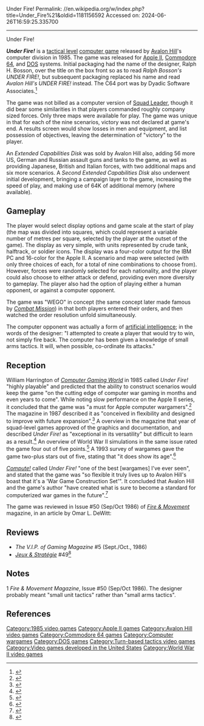 Under Fire!
Permalink: //en.wikipedia.org/w/index.php?title=Under_Fire%21&oldid=1181156592
Accessed on: 2024-06-26T16:59:25.335700



------
Under Fire!
{{Short description|1985 video game}}
{{original research|date=August 2016}}
{{Italic title}}
{{Infobox video game
| collapsible = 
| state = 
| italic title = 
| title = Under Fire!
| image = Under Fire video game cover.jpg
| alt = 
| caption = 
| developer = [[Avalon Hill]]
| publisher = [[Avalon Hill]]
| series = 
| engine = 
| platforms =  [[Apple II series|Apple II]], [[Commodore 64]], [[DOS]]
| released = 1985
| genre = [[Tactical wargame]]
| modes = 
}}

'''''Under Fire!''''' is a [[tactical wargames|tactical level]] [[computer game]] released by [[Avalon Hill]]'s computer division in 1985. The game was released for [[Apple II series|Apple II]], [[Commodore 64]], and [[DOS]] systems. Initial packaging had the name of the designer, Ralph H. Bosson, over the title on the box front so as to read ''Ralph Bosson's UNDER FIRE!'', but subsequent packaging replaced his name and read ''Avalon Hill's UNDER FIRE!'' instead. The C64 port was by Dyadic Software Associates.<ref name="lemon64">{{lemon64 game|name=Under Fire|id=3383}}</ref>

The game was not billed as a computer version of [[Squad Leader]], though it did bear some similarities in that players commanded roughly company sized forces.  Only three maps were available for play.  The game was unique in that for each of the nine scenarios, victory was not declared at game's end.  A results screen would show losses in men and equipment, and list possession of objectives, leaving the determination of "victory" to the player.

An ''Extended Capabilities Disk'' was sold by Avalon Hill also, adding 56 more US, German and Russian assault guns and tanks to the game, as well as providing Japanese, British and Italian forces, with two additional maps and six more scenarios. A ''Second Extended Capabilities Disk'' also underwent initial development, bringing a campaign layer to the game, increasing the speed of play, and making use of 64K of additional memory (where available).

==Gameplay==
The player would select display options and game scale at the start of play (the map was divided into squares, which could represent a variable number of metres per square, selected by the player at the outset of the game). The display as very simple, with units represented by crude tank, halftrack, or soldier icons. The display was a four-color output for the IBM PC and 16-color for the Apple II. A scenario and map were selected (with only three choices of each, for a total of nine combinations to choose from). However, forces were randomly selected for each nationality, and the player could also choose to either attack or defend, providing even more diversity to gameplay. The player also had the option of playing either a human opponent, or against a computer opponent.

The game was "WEGO" in concept (the same concept later made famous by ''[[Combat Mission]]'') in that both players entered their orders, and then watched the order resolution unfold simultaneously.

The computer opponent was actually a form of [[artificial intelligence]]; in the words of the designer: "I attempted to create a player that would try to win, not simply fire back.  The computer has been given a knowledge of small arms {{sic}} tactics. It will, when possible, co-ordinate its attacks."{{Ref label|NumberedRef|1}}

==Reception==
William Harrington of ''[[Computer Gaming World]]'' in 1985 called ''Under Fire!'' "highly playable" and predicted that the ability to construct scenarios would keep the game "on the cutting edge of computer war gaming in months and even years to come". While noting slow performance on the Apple II series, it concluded that the game was "a must for Apple computer wargamers".<ref name="CGW25">{{cite magazine |last=Harrington |first=William |title=Under Fire! |magazine=Computer Gaming World |date=Jan–Feb 1986 |volume=1 |issue=25 |pages=11, 46}}</ref> The magazine in 1987 described it as "conceived in flexibility and designed to improve with future expansion".<ref name="cgw198711">{{cite magazine | title=Christmas Buyers Guide | magazine=[[Computer Gaming World]] | date=November 1987 | pages=20 |url=https://archive.org/details/Computer_Gaming_World_Issue_41/page/n19/mode/2up |issue=41}}</ref> A overview in the magazine that year of squad-level games approved of the graphics and documentation, and described ''Under Fire!'' as "exceptional in its versatility" but difficult to learn as a result.<ref name="selover198705">{{cite magazine | title=A Survey of WW II Tactical Infantry Systems | magazine=Computer Gaming World | date=May 1987 | access-date=2 November 2013 | author=Selover, Jay C. | url=http://www.cgwmuseum.org/galleries/index.php?year=1987&pub=2&id=37 | pages=22}}</ref> An overview of World War II simulations in the same issue rated the game four out of five points.<ref name="brooks198704">{{cite magazine | title=Kilobyte Was Here! | magazine=Computer Gaming World | date=April 1987 | access-date=2 November 2013 | author=Brooks, M. Evan | url=http://www.cgwmuseum.org/galleries/index.php?year=1987&pub=2&id=37 | pages=6}}</ref> A 1993 survey of wargames gave the game two-plus stars out of five, stating that "it does show its age".<ref name="brookssurvey199310">{{cite magazine | url=http://www.cgwmuseum.org/galleries/index.php?year=1993&pub=2&id=111 | title=Brooks' Book Of Wargames: 1900-1950, R-Z | magazine=Computer Gaming World | date=October 1993 | access-date=26 March 2016 | author=Brooks, M. Evan | pages=144–148}}</ref>

''[[Compute!]]'' called ''Under Fire!'' "one of the best [wargames] I've ever seen", and stated that the game was "so flexible it truly lives up to Avalon Hill's boast that it's a 'War Game Construction Set'". It concluded that Avalon Hill and the game's author "have created what is sure to become a standard for computerized war games in the future".<ref name="trunzo198603">{{cite news | url=https://archive.org/stream/1986-03-compute-magazine/Compute_Issue_070_1986_Mar#page/n53/mode/2up | title=Under Fire For Apple | work=Compute! | date=March 1986 | access-date=8 November 2013 | author=Trunzo, James V. | pages=53}}</ref>

The game was reviewed in Issue #50 (Sep/Oct 1986) of ''[[Fire & Movement]]'' magazine, in an article by Omar L. DeWitt:

{{Quote|There is much to keep you busy with this game; skills to learn, new situations to face, and new conflicts to be created.  I am very favourably impressed by this game; much enjoyment per dollar.

The game has been criticized for being slow.  For those used to arcade games, it certainly is.  Perhaps it could be faster; a few functions lend themselves to being speeded up, and some simple shortcuts could have been taken, but I did not find the time factor a drawback. ...

If I have a criticism, it is with winning. ... I suspect that level one in ''Under Fire'' is too good.}}

==Reviews==
*''The V.I.P. of Gaming Magazine'' #5 (Sept./Oct., 1986)
*''[[:fr:Jeux et Stratégie|Jeux & Stratégie]]'' #49<ref>{{cite web | url=https://archive.org/details/jeux-et-strategie-49/page/n79/mode/2up | title=Jeux & stratégie 49 | date=February 1988 }}</ref>

==Notes==
1 {{Note|NumberedRef}}''Fire & Movement Magazine'', Issue #50 (Sep/Oct 1986).  The designer probably meant "small unit tactics" rather than "small arms tactics".

==References==
{{Reflist}}

{{Avalon Hill}}

[[Category:1985 video games]]
[[Category:Apple II games]]
[[Category:Avalon Hill video games]]
[[Category:Commodore 64 games]]
[[Category:Computer wargames]]
[[Category:DOS games]]
[[Category:Turn-based tactics video games]]
[[Category:Video games developed in the United States]]
[[Category:World War II video games]]